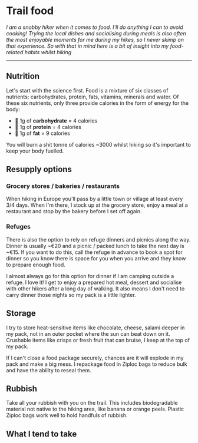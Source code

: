 
<Helmet>
  <title>Trail food | Alizeh Khan</title>
</Helmet>

# Trail food

<Container>

*I am a snobby hiker when it comes to food. I'll do anything I can to avoid cooking! Trying the local dishes and socialising during meals is also often the most enjoyable moments for me during my hikes, so I never skimp on that experience. So with that in mind here is a bit of insight into my food-related habits whilst hiking*

---

## Nutrition

Let's start with the science first. Food is a mixture of six classes of nutrients: carbohydrates, protein, fats, vitamins, minerals and water. Of these six nutrients, only three provide calories in the form of energy for the body:

- 🥖 1g of **carbohydrate** = 4 calories
- 🥩 1g of **protein** = 4 calories
- 🧈 1g of **fat** = 9 calories

You will burn a shit tonne of calories ~3000 whilst hiking so it's important to keep your body fuelled.

## Resupply options

### Grocery stores / bakeries / restaurants

When hiking in Europe you'll pass by a little town or village at least every 3/4 days. When I'm there, I stock up at the grocery store, enjoy a meal at a restaurant and stop by the bakery before I set off again.

### Refuges

There is also the option to rely on refuge dinners and picnics along the way. Dinner is usually ~€20 and a picnic / packed lunch to take the next day is ~€15. If you want to do this, call the refuge in advance to book a spot for dinner so you know there is space for you when you arrive and they know to prepare enough food.

I almost always go for this option for dinner if I am camping outside a refuge. I love it! I get to enjoy a prepared hot meal, dessert and socialise with other hikers after a long day of walking. It also means I don't need to carry dinner those nights so my pack is a little lighter.

## Storage

I try to store heat-sensitive items like chocolate, cheese, salami deeper in my pack, not in an outer pocket where the sun can beat down on it. Crushable items like crisps or fresh fruit that can bruise, I keep at the top of my pack.

If I can't close a food package securely, chances are it will explode in my pack and make a big mess. I repackage food in Ziploc bags to reduce bulk and have the ability to reseal them.

## Rubbish

Take all your rubbish with you on the trail. This includes biodegradable material not native to the hiking area, like banana or orange peels. Plastic Ziploc bags work well to hold handfuls of rubbish.

## What I tend to take

<FoodGrid />

</Container>
